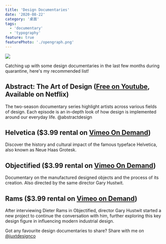 ```yaml
---
title: 'Design Documentaries'
date: '2020-08-22'
category: '桌面'
tags:
  - 'documentary'
  - 'typography'
feature: true
featurePhoto: './opengraph.png'
---
```


![](./opengraph.png)

Catching up with some design documentaries in the last few months during quarantine, here's my recommended list!

## Abstract: The Art of Design ([Free on Youtube](https://www.youtube.com/watch?v=q_k8fVNzbGU&list=PLuctemCzX-m4svPpBctWUp0oG__Lhglq9), Available on Netflix)

The two-season documentary series highlight artists across various fields of design. Each episode is an in-depth look of how design is implemented around our everyday life.
@abstractdesign

## Helvetica ($3.99 rental on [Vimeo On Demand](https://vimeo.com/ondemand/helvetica3/232871579))

Discover the history and cultural impact of the famous typeface Helvetica, also known as Neue Haas Grotesk.

## Objectified ($3.99 rental on [Vimeo On Demand](https://vimeo.com/ondemand/objectified/232897036))

Documentary on the manufactured designed objects and the process of its creation. Also directed by the same director Gary Hustwit.

## Rams ($3.99 rental on [Vimeo on Demand](https://vimeo.com/ondemand/ramsfilm/291784379))

After interviewing Dieter Rams in Objectified, director Gary Hustwit started a new project to continue the conversation with him, further exploring this key design figure in influencing modern industrial design.

Got any favourite design documentaries to share? Share with me on [@juxtdesignco](https://twitter.com/juxtdesignco)
